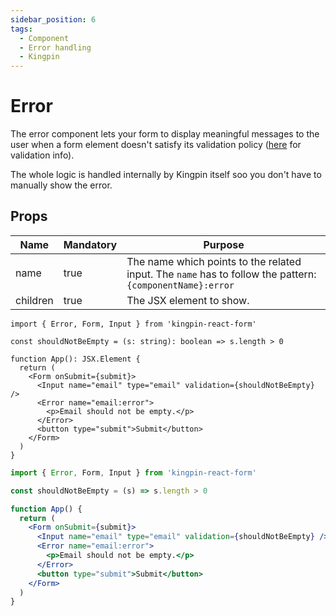 ```yaml
---
sidebar_position: 6
tags:
  - Component
  - Error handling
  - Kingpin
---
```



# Error

The error component lets your form to display meaningful messages to the user
when a form element doesn't satisfy its validation policy ([here](../validation) for validation info).

The whole logic is handled internally by Kingpin itself soo you don't have to manually show the error.

## Props

Name | Mandatory | Purpose
---- | ---- | ----
name | true | The name which points to the related input. The `name` has to follow the pattern: `{componentName}:error`
children| true | The JSX element to show.

<Tabs>
<TabItem value="typescript" label="Typescript">

```tsx
import { Error, Form, Input } from 'kingpin-react-form'

const shouldNotBeEmpty = (s: string): boolean => s.length > 0

function App(): JSX.Element {
  return (
    <Form onSubmit={submit}>
      <Input name="email" type="email" validation={shouldNotBeEmpty} />
      <Error name="email:error">
        <p>Email should not be empty.</p>
      </Error>
      <button type="submit">Submit</button>
    </Form>
  )
}
```

</TabItem>
<TabItem value="javascript" label="Javascript">

```jsx
import { Error, Form, Input } from 'kingpin-react-form'

const shouldNotBeEmpty = (s) => s.length > 0

function App() {
  return (
    <Form onSubmit={submit}>
      <Input name="email" type="email" validation={shouldNotBeEmpty} />
      <Error name="email:error">
        <p>Email should not be empty.</p>
      </Error>
      <button type="submit">Submit</button>
    </Form>
  )
}
```

</TabItem>
</Tabs>
